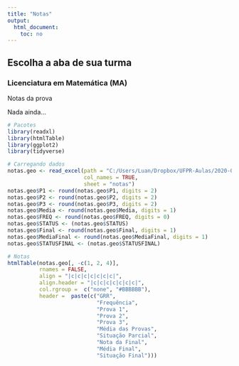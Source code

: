 ```yaml
---
title: "Notas"
output:
  html_document:
    toc: no
---
```


## Escolha a aba de sua turma {.tabset}

### Licenciatura em Matemática (MA)

Notas da prova 

Nada ainda...

```r

# Pacotes
library(readxl)
library(htmlTable)
library(ggplot2)
library(tidyverse)

# Carregando dados
notas.geo <- read_excel(path = "C:/Users/Luan/Dropbox/UFPR-Aulas/2020-01/Ciencias_Sociais_2020_01/Soc_RelatoriodeDiariodeClasseExcel.xls", 
                        col_names = TRUE, 
                        sheet = "notas")
notas.geo$P1 <- round(notas.geo$P1, digits = 2)
notas.geo$P2 <- round(notas.geo$P2, digits = 2)
notas.geo$P3 <- round(notas.geo$P3, digits = 2)
notas.geo$Media <- round(notas.geo$Media, digits = 1)
notas.geo$FREQ <- round(notas.geo$FREQ, digits = 0)
notas.geo$STATUS <- (notas.geo$STATUS)
notas.geo$Final <- round(notas.geo$Final, digits = 1)
notas.geo$MediaFinal <- round(notas.geo$MediaFinal, digits = 1)
notas.geo$STATUSFINAL <- (notas.geo$STATUSFINAL)

# Notas
htmlTable(notas.geo[, -c(1, 2, 4)], 
          rnames = FALSE,  
          align = "|c|c|c|c|c|c|c|",
          align.header = "|c|c|c|c|c|c|c|", 
          col.rgroup =  c("none", "#BBBBBB"), 
          header =  paste(c("GRR", 
                            "Frequência", 
                            "Prova 1", 
                            "Prova 2", 
                            "Prova 3", 
                            "Média das Provas", 
                            "Situação Parcial", 
                            "Nota da Final", 
                            "Média Final", 
                            "Situação Final")))

```





